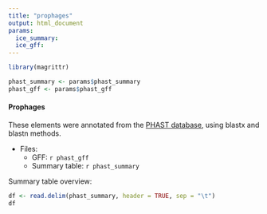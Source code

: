 ```yaml
---
title: "prophages"
output: html_document
params:
  ice_summary:
  ice_gff:
---
```

```r
library(magrittr)

phast_summary <- params$phast_summary
phast_gff <- params$phast_gff
```

#### Prophages

These elements were annotated from the [PHAST database](http://phast.wishartlab.com/Download.html), using blastx and blastn methods.

* Files:
    * GFF: ``r phast_gff``
    * Summary table: ``r phast_summary``

Summary table overview:

```r
df <- read.delim(phast_summary, header = TRUE, sep = "\t")
df
```